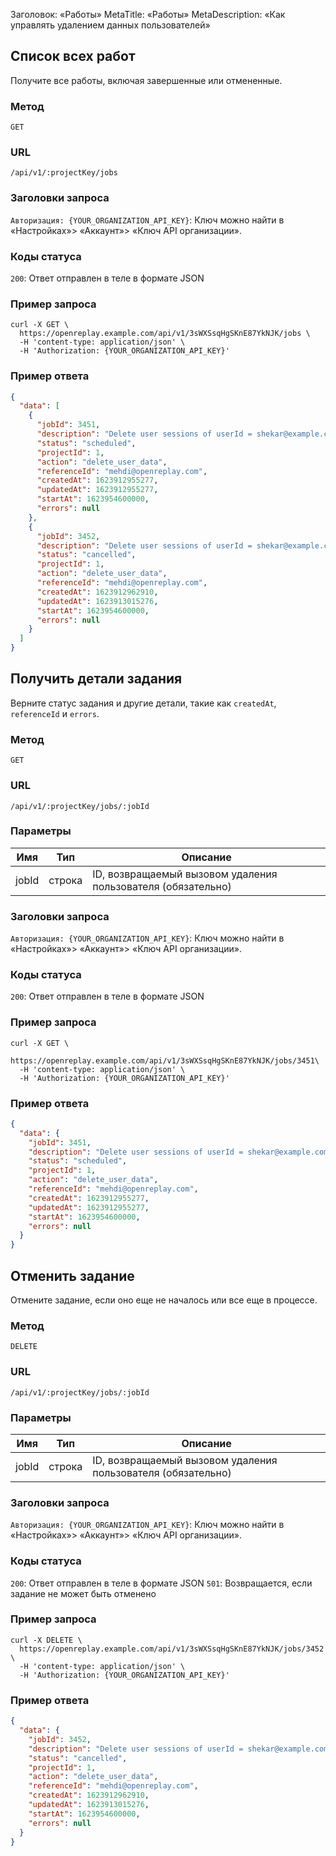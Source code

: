 Заголовок: «Работы»
MetaTitle: «Работы»
MetaDescription: «Как управлять удалением данных пользователей»

## Список всех работ

Получите все работы, включая завершенные или отмененные.

### Метод
`GET`

### URL
`/api/v1/:projectKey/jobs`

### Заголовки запроса

`Авторизация: {YOUR_ORGANIZATION_API_KEY}`: Ключ можно найти в «Настройках»> «Аккаунт»> «Ключ API организации».

### Коды статуса

`200`: Ответ отправлен в теле в формате JSON

### Пример запроса


```shell
curl -X GET \
  https://openreplay.example.com/api/v1/3sWXSsqHgSKnE87YkNJK/jobs \
  -H 'content-type: application/json' \
  -H 'Authorization: {YOUR_ORGANIZATION_API_KEY}'
```


### Пример ответа


```json
{
  "data": [
    {
      "jobId": 3451,
      "description": "Delete user sessions of userId = shekar@example.com",
      "status": "scheduled",
      "projectId": 1,
      "action": "delete_user_data",
      "referenceId": "mehdi@openreplay.com",
      "createdAt": 1623912955277,
      "updatedAt": 1623912955277,
      "startAt": 1623954600000,
      "errors": null
    },
    {
      "jobId": 3452,
      "description": "Delete user sessions of userId = shekar@example.com",
      "status": "cancelled",
      "projectId": 1,
      "action": "delete_user_data",
      "referenceId": "mehdi@openreplay.com",
      "createdAt": 1623912962910,
      "updatedAt": 1623913015276,
      "startAt": 1623954600000,
      "errors": null
    }
  ]
}
```


## Получить детали задания

Верните статус задания и другие детали, такие как `createdAt`, `referenceId` и `errors`.

### Метод
`GET`

### URL
`/api/v1/:projectKey/jobs/:jobId`

### Параметры

| Имя | Тип | Описание |
|----------|-------------|-------------|
| jobId | строка | ID, возвращаемый вызовом удаления пользователя (обязательно) |

### Заголовки запроса

`Авторизация: {YOUR_ORGANIZATION_API_KEY}`: Ключ можно найти в «Настройках»> «Аккаунт»> «Ключ API организации».

### Коды статуса

`200`: Ответ отправлен в теле в формате JSON

### Пример запроса


```shell
curl -X GET \
  https://openreplay.example.com/api/v1/3sWXSsqHgSKnE87YkNJK/jobs/3451\
  -H 'content-type: application/json' \
  -H 'Authorization: {YOUR_ORGANIZATION_API_KEY}'
```


### Пример ответа


```json
{
  "data": {
    "jobId": 3451,
    "description": "Delete user sessions of userId = shekar@example.com",
    "status": "scheduled",
    "projectId": 1,
    "action": "delete_user_data",
    "referenceId": "mehdi@openreplay.com",
    "createdAt": 1623912955277,
    "updatedAt": 1623912955277,
    "startAt": 1623954600000,
    "errors": null
  }
}
```


## Отменить задание

Отмените задание, если оно еще не началось или все еще в процессе.

### Метод
`DELETE`

### URL
`/api/v1/:projectKey/jobs/:jobId`

### Параметры

| Имя | Тип | Описание |
|----------|-------------|-------------|
| jobId | строка | ID, возвращаемый вызовом удаления пользователя (обязательно) |

### Заголовки запроса

`Авторизация: {YOUR_ORGANIZATION_API_KEY}`: Ключ можно найти в «Настройках»> «Аккаунт»> «Ключ API организации».

### Коды статуса

`200`: Ответ отправлен в теле в формате JSON
`501`: Возвращается, если задание не может быть отменено

### Пример запроса


```shell
curl -X DELETE \
  https://openreplay.example.com/api/v1/3sWXSsqHgSKnE87YkNJK/jobs/3452 \
  -H 'content-type: application/json' \
  -H 'Authorization: {YOUR_ORGANIZATION_API_KEY}'
```


### Пример ответа


```json
{
  "data": {
    "jobId": 3452,
    "description": "Delete user sessions of userId = shekar@example.com",
    "status": "cancelled",
    "projectId": 1,
    "action": "delete_user_data",
    "referenceId": "mehdi@openreplay.com",
    "createdAt": 1623912962910,
    "updatedAt": 1623913015276,
    "startAt": 1623954600000,
    "errors": null
  }
}
```

